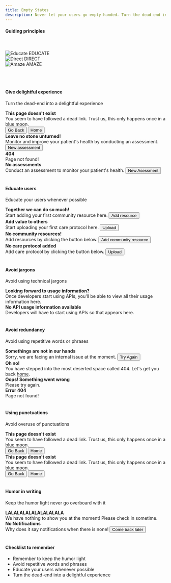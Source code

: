 ```yaml
---
title: Empty States
description: Never let your users go empty-handed. Turn the dead-end into a delightful experience. Use this guide to educate, direct, and amaze your users
---
```


#### Guiding principles
<br/>
<br/>

<Row className="justify-content-around">
    <div class="bitmap-container">
        <img src="/images/educate.png" alt="Educate"/>
        <Subheading className="mt-5" appearance="subtle">EDUCATE</Subheading>
    </div>
    <div class="bitmap-container">
        <img src="/images/direct.png" alt="Direct"/>
        <Subheading className="mt-5" appearance="subtle">DIRECT</Subheading>
    </div>
    <div class="bitmap-container">
        <img src="/images/amaze.png" alt="Amaze"/>
        <Subheading className="mt-5" appearance="subtle">AMAZE</Subheading>
    </div>
</Row>
<br />
<br />
<br />

#### Give delightful experience

Turn the dead-end into a delightful experience

<Rules>
  <DOs>
    <InlineMessage>
      <IconWrapper>
        <b>This page doesn't exist</b> 
      </IconWrapper>
      <div class='ml-7'>
        You seem to have followed a dead link. Trust us, this only happens once in a blue moon.
        <div class='d-flex mt-6'>
            <Button>Go Back</Button>
            <Button class='ml-4'>Home</Button>
        </div>
      </div>
    </InlineMessage>
    <InlineMessage>
      <IconWrapper>
        <b>Leave no stone unturned!</b>
      </IconWrapper>
      <div class="ml-7">
      Monitor and improve your patient's health by conducting an assessment.
      <Button class="mt-6">New assessment</Button>
      </div>
    </InlineMessage>
  </DOs>
  <DONTs>
    <InlineMessage>
      <IconWrapper iconType='error'>
        <b>404</b>
      </IconWrapper>
      <div class="ml-7">Page not found!</div>
    </InlineMessage>
    <InlineMessage>
      <IconWrapper iconType='error'>
        <b>No assessments</b>
      </IconWrapper>
      <div class="ml-7">
        Conduct an assessment to monitor your patient's health.
        <Button class="mt-6">New Asessment</Button>
      </div>
    </InlineMessage>
  </DONTs>
</Rules>
<br />

#### Educate users

Educate your users whenever possible

<Rules>
  <DOs>
    <InlineMessage>
      <IconWrapper>
        <b>Together we can do so much!</b> 
      </IconWrapper>
      <div class='ml-7'>
        Start adding your first community resource here.
        <Button class="mt-6">Add resource</Button>
      </div>
    </InlineMessage>
    <InlineMessage>
      <IconWrapper>
        <b>Add value to others</b>
      </IconWrapper>
      <div class="ml-7">
      Start uploading your first care protocol here.
      <Button class="mt-6">Upload</Button>
      </div>
    </InlineMessage>
  </DOs>
  <DONTs>
    <InlineMessage>
      <IconWrapper iconType='error'>
        <b>No community resources!</b>
      </IconWrapper>
      <div class="ml-7">
        Add resources by clicking the button below.
        <Button class="mt-6">Add community resource</Button>
      </div>
    </InlineMessage>
    <InlineMessage>
      <IconWrapper iconType='error'>
        <b>No care protocol added</b>
      </IconWrapper>
      <div class="ml-7">
        Add care protocol by clicking the button below.
        <Button class="mt-6">Upload</Button>
      </div>
    </InlineMessage>
  </DONTs>
</Rules>
<br />

#### Avoid jargons

Avoid using technical jargons

<Rules>
  <DOs>
    <InlineMessage>
      <IconWrapper>
        <b>Looking forward to usage information?</b> 
      </IconWrapper>
      <div class='ml-7'>
        Once developers start using APIs, you'll be able to view all their usage information here.
      </div>
    </InlineMessage>
  </DOs>
  <DONTs>
     <InlineMessage>
      <IconWrapper iconType="error">
        <b>No API usage information available</b>
      </IconWrapper>
      <div class="ml-7">Developers will have to start using APIs so that appears here.</div>
    </InlineMessage>
  </DONTs>
</Rules>
<br />

#### Avoid redundancy

Avoid using repetitive words or phrases

<Rules>
  <DOs>
    <InlineMessage>
      <IconWrapper>
        <b>Somethings are not in our hands</b> 
      </IconWrapper>
      <div class='ml-7'>
        Sorry, we are facing an internal issue at the moment.
        <Button class="mt-6">Try Again</Button>
      </div>
    </InlineMessage>
    <InlineMessage>
      <IconWrapper>
        <b>Oh no!</b>
      </IconWrapper>
      <div class="ml-7">
        You have stepped into the most deserted space called 404. Let's get you back <u>home</u>.
      </div>
    </InlineMessage>
  </DOs>
  <DONTs>
    <InlineMessage>
      <IconWrapper iconType='error'>
        <b>Oops! Something went wrong</b>
      </IconWrapper>
      <div class="ml-7">Please try again.</div>
    </InlineMessage>
    <InlineMessage>
      <IconWrapper iconType='error'>
        <b>Error 404</b>
      </IconWrapper>
      <div class="ml-7">Page not found!</div>
    </InlineMessage>
  </DONTs>
</Rules>
<br />

#### Using punctuations

Avoid overuse of punctuations

<Rules>
  <DOs>
    <InlineMessage>
      <IconWrapper>
        <b>This page doesn't exist</b> 
      </IconWrapper>
      <div class='ml-7'>
        You seem to have followed a dead link. Trust us, this only happens once in a blue moon.
        <div class='d-flex mt-6'>
            <Button>Go Back</Button>
            <Button class='ml-4'>Home</Button>
        </div>
      </div>
    </InlineMessage>
  </DOs>
  <DONTs>
    <InlineMessage>
      <IconWrapper iconType="error">
        <b>This page doesn't exist</b> 
      </IconWrapper>
      <div class='ml-7'>
        You seem to have followed a dead link. Trust us, this only happens once in a blue moon.
        <div class='d-flex mt-6'>
            <Button>Go Back</Button>
            <Button class='ml-4'>Home</Button>
        </div>
      </div>
    </InlineMessage>
  </DONTs>
</Rules>
<br />

#### Humor in writing

Keep the humor light never go overboard with it

<Rules>
  <DOs>
    <InlineMessage>
      <IconWrapper>
        <b>LALALALALALALALALALA</b> 
      </IconWrapper>
      <div class='ml-7'>We have nothing to show you at the moment! Please check in sometime.</div>
    </InlineMessage>
  </DOs>
  <DONTs>
    <InlineMessage>
      <IconWrapper iconType="error">
        <b>No Notifications</b> 
      </IconWrapper>
      <div class='ml-7'>
        Why does it say notifications when there is none!
        <Button class="mt-6">Come back later</Button>
      </div>
    </InlineMessage>
  </DONTs>
</Rules>
<br />

#### Checklist to remember

<ul>
    <li>Remember to keep the humor light</li>
    <li>Avoid repetitive words and phrases</li>
    <li>Educate your users whenever possible</li>
    <li>Turn the dead-end into a delightful experience</li>
</ul>